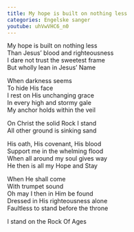 ```yaml
---
title: My hope is built on nothing less
categories: Engelske sanger
youtube: uhVwVHC6_n0
---
```


My hope is built on nothing less  
Than Jesus' blood and righteousness  
I dare not trust the sweetest frame  
But wholly lean in Jesus' Name

When darkness seems  
To hide His face  
I rest on His unchanging grace  
In every high and stormy gale  
My anchor holds within the veil

On Christ the solid Rock I stand  
All other ground is sinking sand

His oath, His covenant, His blood  
Support me in the whelming flood  
When all around my soul gives way  
He then is all my Hope and Stay

When He shall come  
With trumpet sound  
Oh may I then in Him be found  
Dressed in His righteousness alone  
Faultless to stand before the throne

I stand on the Rock Of Ages
